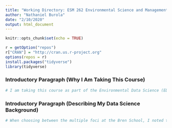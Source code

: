 ```yaml
---
title: "Working Directory: ESM 262 Environmental Science and Management"
author: "Nathaniel Burola"
date: "2/10/2020"
output: html_document
---
```


```r
knitr::opts_chunk$set(echo = TRUE)
```

```r
r = getOption("repos")
r["CRAN"] = "http://cran.us.r-project.org"
options(repos = r)
install.packages("tidyverse")
library(tidyverse)
```

### Introductory Paragraph (Why I Am Taking This Course)
```r
# I am taking this course as part of the Environmental Data Science (EDS) focus at the Bren School of Environmental Science & Management. This course was split off from ESM 261 and as a result I am taking it during this Winter Quarter of 2020. I am assuming this is a soft introduction to all things related to data science within the realm of environmental science such as with R, Git, and other programs. It is always good to have a brief introduction that takes you back to your roots. I feel as if with ESM 206, we jumped straight into the world of RStudio and Git, however, I never got a taste of that soft introduction I was looking for. Who knows? 
```

### Introductory Paragraph (Describing My Data Science Background)
```r
# When choosing between the multiple foci at the Bren School, I noted that I was always relatively weak at data science in the past when it came to my college years despite being a science major. The EDS focus seemed approrpiate to correct a glaring weakness that may be crippling when attempting to migrate to the workforce post graduation. I have learned a lot over the past year and a half when it came to multiple data science classes such as with ESM 206, ESM 244, ESM 267, and ESM 439. This includes learning more about unknown programs such as ArcGIS, RStudio, QGIS, Python, and Tableau that I had previously had no experience in. Data science for me is difficult to understand but I get better at it everyday!   
```

